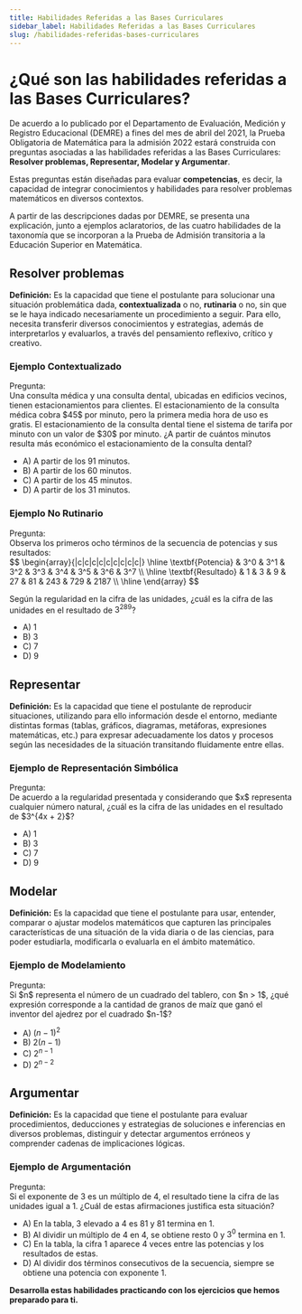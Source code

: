 ```yaml
---
title: Habilidades Referidas a las Bases Curriculares
sidebar_label: Habilidades Referidas a las Bases Curriculares
slug: /habilidades-referidas-bases-curriculares
---
```


# ¿Qué son las habilidades referidas a las Bases Curriculares?

De acuerdo a lo publicado por el Departamento de Evaluación, Medición y Registro Educacional (DEMRE) a fines del mes de abril del 2021, la Prueba Obligatoria de Matemática para la admisión 2022 estará construida con preguntas asociadas a las habilidades referidas a las Bases Curriculares: **Resolver problemas, Representar, Modelar y Argumentar**.

Estas preguntas están diseñadas para evaluar **competencias**, es decir, la capacidad de integrar conocimientos y habilidades para resolver problemas matemáticos en diversos contextos.

A partir de las descripciones dadas por DEMRE, se presenta una explicación, junto a ejemplos aclaratorios, de las cuatro habilidades de la taxonomía que se incorporan a la Prueba de Admisión transitoria a la Educación Superior en Matemática.

## Resolver problemas

**Definición:** Es la capacidad que tiene el postulante para solucionar una situación problemática dada, **contextualizada** o no, **rutinaria** o no, sin que se le haya indicado necesariamente un procedimiento a seguir. Para ello, necesita transferir diversos conocimientos y estrategias, además de interpretarlos y evaluarlos, a través del pensamiento reflexivo, crítico y creativo.

### Ejemplo Contextualizado

<div className="question-box">
  <div className="question-title">Pregunta:</div>
  Una consulta médica y una consulta dental, ubicadas en edificios vecinos, tienen estacionamientos para clientes. El estacionamiento de la consulta médica cobra $45$ por minuto, pero la primera media hora de uso es gratis. El estacionamiento de la consulta dental tiene el sistema de tarifa por minuto con un valor de $30$ por minuto. ¿A partir de cuántos minutos resulta más económico el estacionamiento de la consulta dental?
  
  - A) A partir de los 91 minutos.  
  - B) A partir de los 60 minutos.  
  - C) A partir de los 45 minutos.  
  - D) A partir de los 31 minutos.  
</div>

### Ejemplo No Rutinario

<div className="question-box">
  <div className="question-title">Pregunta:</div>
  Observa los primeros ocho términos de la secuencia de potencias y sus resultados:

  <div className="table-container">
    $$
    \begin{array}{|c|c|c|c|c|c|c|c|c|}
    \hline
    \textbf{Potencia} & 3^0 & 3^1 & 3^2 & 3^3 & 3^4 & 3^5 & 3^6 & 3^7 \\
    \hline
    \textbf{Resultado} & 1 & 3 & 9 & 27 & 81 & 243 & 729 & 2187 \\
    \hline
    \end{array}
    $$
  </div>

  Según la regularidad en la cifra de las unidades, ¿cuál es la cifra de las unidades en el resultado de $3^{289}$?

  - A) 1  
  - B) 3  
  - C) 7  
  - D) 9  
</div>

## Representar

**Definición:** Es la capacidad que tiene el postulante de reproducir situaciones, utilizando para ello información desde el entorno, mediante distintas formas (tablas, gráficos, diagramas, metáforas, expresiones matemáticas, etc.) para expresar adecuadamente los datos y procesos según las necesidades de la situación transitando fluidamente entre ellas.

### Ejemplo de Representación Simbólica

<div className="question-box">
  <div className="question-title">Pregunta:</div>
  De acuerdo a la regularidad presentada y considerando que $x$ representa cualquier número natural, ¿cuál es la cifra de las unidades en el resultado de $3^{4x + 2}$?
  
  - A) 1  
  - B) 3  
  - C) 7  
  - D) 9  
</div>

## Modelar

**Definición:** Es la capacidad que tiene el postulante para usar, entender, comparar o ajustar modelos matemáticos que capturen las principales características de una situación de la vida diaria o de las ciencias, para poder estudiarla, modificarla o evaluarla en el ámbito matemático.

### Ejemplo de Modelamiento

<div className="question-box">
  <div className="question-title">Pregunta:</div>
  Si $n$ representa el número de un cuadrado del tablero, con $n > 1$, ¿qué expresión corresponde a la cantidad de granos de maíz que ganó el inventor del ajedrez por el cuadrado $n-1$?
  
  - A) $(n-1)^2$  
  - B) $2(n-1)$  
  - C) $2^{n-1}$  
  - D) $2^{n-2}$  
</div>

## Argumentar

**Definición:** Es la capacidad que tiene el postulante para evaluar procedimientos, deducciones y estrategias de soluciones e inferencias en diversos problemas, distinguir y detectar argumentos erróneos y comprender cadenas de implicaciones lógicas.

### Ejemplo de Argumentación

<div className="question-box">
  <div className="question-title">Pregunta:</div>
  Si el exponente de 3 es un múltiplo de 4, el resultado tiene la cifra de las unidades igual a 1. ¿Cuál de estas afirmaciones justifica esta situación?

  - A) En la tabla, 3 elevado a 4 es 81 y 81 termina en 1.  
  - B) Al dividir un múltiplo de 4 en 4, se obtiene resto 0 y $3^0$ termina en 1.  
  - C) En la tabla, la cifra 1 aparece 4 veces entre las potencias y los resultados de estas.  
  - D) Al dividir dos términos consecutivos de la secuencia, siempre se obtiene una potencia con exponente 1.  
</div>

**Desarrolla estas habilidades practicando con los ejercicios que hemos preparado para ti.**